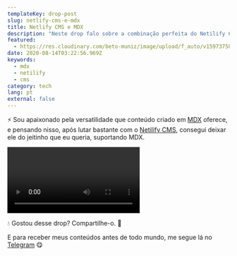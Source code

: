 ```yaml
---
templateKey: drop-post
slug: netlify-cms-e-mdx
title: Netlify CMS e MDX
description: "Neste drop falo sobre a combinação perfeita do Netilify CMS com MDX. "
featured:
  - https://res.cloudinary.com/beto-muniz/image/upload/f_auto/v1597375895/Text_ndukqo.jpg
date: 2020-08-14T03:22:56.969Z
keywords:
  - mdx
  - netilify
  - cms
category: tech
lang: pt
external: false
---
```


<Drop>

⚡️ Sou apaixonado pela versatilidade que conteúdo criado em [MDX](https://mdxjs.com/) oferece, e pensando nisso, após lutar bastante com o [Netilify CMS](https://www.netlifycms.org/), consegui deixar ele do jeitinho que eu queria, suportando MDX. 

<Video src="<https://res.cloudinary.com/beto-muniz/video/upload/v1597375425/Kapture_2020-08-14_at_0.22.35_gknmpk.mp4>" />

😋 Ficou legal, né? 

</Drop>

<Drop>

💧 Gostou desse drop? Compartilhe-o. 🤩

E para receber meus conteúdos antes de todo mundo, me segue lá no [Telegram](https://bit.ly/betomuniz-drops) 😋

</Drop>